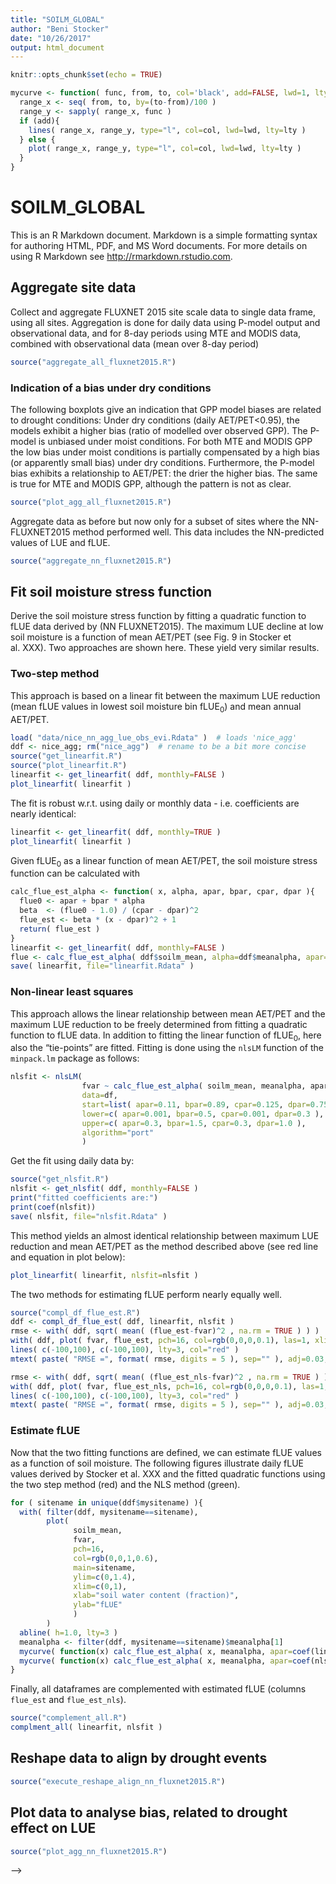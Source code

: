 ```yaml
---
title: "SOILM_GLOBAL"
author: "Beni Stocker"
date: "10/26/2017"
output: html_document
---
```


```r
knitr::opts_chunk$set(echo = TRUE)
```

```r
mycurve <- function( func, from, to, col='black', add=FALSE, lwd=1, lty=1 ){
  range_x <- seq( from, to, by=(to-from)/100 )
  range_y <- sapply( range_x, func )
  if (add){
    lines( range_x, range_y, type="l", col=col, lwd=lwd, lty=lty )
  } else {
    plot( range_x, range_y, type="l", col=col, lwd=lwd, lty=lty )
  }
}

```
# SOILM_GLOBAL

This is an R Markdown document. Markdown is a simple formatting syntax for authoring HTML, PDF, and MS Word documents. For more details on using R Markdown see <http://rmarkdown.rstudio.com>.

## Aggregate site data

Collect and aggregate FLUXNET 2015 site scale data to single data frame, using all sites. Aggregation is done for daily data using P-model output and observational data, and for 8-day periods using MTE and MODIS data, combined with observational data (mean over 8-day period)
```r
source("aggregate_all_fluxnet2015.R")
```

### Indication of a bias under dry conditions
The following boxplots give an indication that GPP model biases are related to drought conditions: Under dry conditions (daily AET/PET<0.95), the models exhibit a higher bias (ratio of modelled over observed GPP). The P-model is unbiased under moist conditions. For both MTE and MODIS GPP the low bias under moist conditions is partially compensated by a high bias (or apparently small bias) under dry conditions. Furthermore, the P-model bias exhibits a relationship to AET/PET: the drier the higher bias. The same is true for MTE and MODIS GPP, although the pattern is not as clear.
```r
source("plot_agg_all_fluxnet2015.R")
```

Aggregate data as before but now only for a subset of sites where the NN-FLUXNET2015 method performed well. This data includes the NN-predicted values of LUE and fLUE.
```r
source("aggregate_nn_fluxnet2015.R")
```

## Fit soil moisture stress function
Derive the soil moisture stress function by fitting a quadratic function to fLUE data derived by (NN FLUXNET2015). The maximum LUE decline at low soil moisture is a function of mean AET/PET (see Fig. 9 in Stocker et al. XXX). Two approaches are shown here. These yield very similar results.

### Two-step method
This approach is based on a linear fit between the maximum LUE reduction (mean fLUE values in lowest soil moisture bin fLUE$_0$) and mean annual AET/PET.
```r
load( "data/nice_nn_agg_lue_obs_evi.Rdata" )  # loads 'nice_agg'
ddf <- nice_agg; rm("nice_agg")  # rename to be a bit more concise
source("get_linearfit.R")
source("plot_linearfit.R")
linearfit <- get_linearfit( ddf, monthly=FALSE )
plot_linearfit( linearfit )
```

The fit is robust w.r.t. using daily or monthly data - i.e. coefficients are nearly identical:
```r
linearfit <- get_linearfit( ddf, monthly=TRUE )
plot_linearfit( linearfit )
```
Given fLUE$_0$ as a linear function of mean AET/PET, the soil moisture stress function can be calculated with 
```r
calc_flue_est_alpha <- function( x, alpha, apar, bpar, cpar, dpar ){
  flue0 <- apar + bpar * alpha
  beta  <- (flue0 - 1.0) / (cpar - dpar)^2
  flue_est <- beta * (x - dpar)^2 + 1
  return( flue_est )
}
linearfit <- get_linearfit( ddf, monthly=FALSE )
flue <- calc_flue_est_alpha( ddf$soilm_mean, alpha=ddf$meanalpha, apar=coef(linearfit$linmod)[1], bpar=coef(linearfit$linmod)[2], cpar=0.125, dpar=0.75 )
save( linearfit, file="linearfit.Rdata" )
```

### Non-linear least squares
This approach allows the linear relationship between mean AET/PET and the maximum LUE reduction to be freely determined from fitting a quadratic function to fLUE data. In addition to fitting the linear function of fLUE$_0$, here also the "tie-points" are fitted. Fitting is done using the `nlsLM` function of the `minpack.lm` package as follows:
```r
nlsfit <- nlsLM( 
                fvar ~ calc_flue_est_alpha( soilm_mean, meanalpha, apar, bpar, cpar, dpar ),
                data=df,
                start=list( apar=0.11, bpar=0.89, cpar=0.125, dpar=0.75 ),
                lower=c( apar=0.001, bpar=0.5, cpar=0.001, dpar=0.3 ),
                upper=c( apar=0.3, bpar=1.5, cpar=0.3, dpar=1.0 ),
                algorithm="port"
                ) 
```
Get the fit using daily data by:
```r
source("get_nlsfit.R")
nlsfit <- get_nlsfit( ddf, monthly=FALSE )
print("fitted coefficients are:")
print(coef(nlsfit))
save( nlsfit, file="nlsfit.Rdata" )
```
This method yields an almost identical relationship between maximum LUE reduction and mean AET/PET as the method described above (see red line and equation in plot below):
```r
plot_linearfit( linearfit, nlsfit=nlsfit )
```

The two methods for estimating fLUE perform nearly equally well. 

```r
source("compl_df_flue_est.R")
ddf <- compl_df_flue_est( ddf, linearfit, nlsfit )
rmse <- with( ddf, sqrt( mean( (flue_est-fvar)^2 , na.rm = TRUE ) ) )
with( ddf, plot( fvar, flue_est, pch=16, col=rgb(0,0,0,0.1), las=1, xlim=c(-0.5, 2), ylim=c(0.2, 1) ) )
lines( c(-100,100), c(-100,100), lty=3, col="red" )
mtext( paste( "RMSE =", format( rmse, digits = 5 ), sep="" ), adj=0.03, cex=1, line=-2, col="red" )

rmse <- with( ddf, sqrt( mean( (flue_est_nls-fvar)^2 , na.rm = TRUE ) ) )
with( ddf, plot( fvar, flue_est_nls, pch=16, col=rgb(0,0,0,0.1), las=1, xlim=c(-0.5, 2), ylim=c(0.2, 1) ) )
lines( c(-100,100), c(-100,100), lty=3, col="red" )
mtext( paste( "RMSE =", format( rmse, digits = 5 ), sep="" ), adj=0.03, cex=1, line=-2, col="red" )
```

### Estimate fLUE
Now that the two fitting functions are defined, we can estimate fLUE values as a function of soil moisture. The following figures illustrate daily fLUE values derived by Stocker et al. XXX and the fitted quadratic functions using the two step method (red) and the NLS method (green).
```r
for ( sitename in unique(ddf$mysitename) ){
  with( filter(ddf, mysitename==sitename),
        plot(
              soilm_mean, 
              fvar,
              pch=16,
              col=rgb(0,0,1,0.6),
              main=sitename,
              ylim=c(0,1.4),
              xlim=c(0,1),
              xlab="soil water content (fraction)",
              ylab="fLUE"            
              )
        )
  abline( h=1.0, lty=3 )
  meanalpha <- filter(ddf, mysitename==sitename)$meanalpha[1]
  mycurve( function(x) calc_flue_est_alpha( x, meanalpha, apar=coef(linearfit$linmod)[1], bpar=coef(linearfit$linmod)[2], cpar=0.125, dpar=0.75 ), from=0.0, to=1.0, col='red', add=TRUE, lwd=2 )
  mycurve( function(x) calc_flue_est_alpha( x, meanalpha, apar=coef(nlsfit)[[ "apar" ]], bpar=coef(nlsfit)[[ "bpar" ]], cpar=coef(nlsfit)[[ "cpar" ]], dpar=coef(nlsfit)[[ "dpar" ]] ), from=0.0, to=1.0, col='green', add=TRUE, lwd=2 )
}
```

Finally, all dataframes are complemented with estimated fLUE (columns `flue_est` and `flue_est_nls`).
```r
source("complement_all.R")
complment_all( linearfit, nlsfit )
```

## Reshape data to align by drought events
```r
source("execute_reshape_align_nn_fluxnet2015.R")
```

## Plot data to analyse bias, related to drought effect on LUE
```r
source("plot_agg_nn_fluxnet2015.R")
```

<!-- -->

<!-- 1. Define relationship between fLUE_0 and annual mean AET/PET -->
<!-- ```{r flue_0} -->
<!-- source("get_function_fvar_vs_soilm.R") -->
<!-- ``` -->

<!-- 2. Define correction function (function of soil moisture) for each site -->
<!-- ```{r correctionfunction, eval=FALSE} -->
<!-- source("xxx.R") -->
<!-- ``` -->

<!-- 3. Apply function to estimate fLUE -->
<!-- ```{r, eval=FALSE} -->
<!-- source("xxx.R") -->
<!-- ``` -->

<!-- 4. Calculate corrected GPP -->
<!-- ```{r, eval=FALSE} -->
<!-- source("xxx.R") -->
<!-- ``` -->

<!-- ## Align data by drought events (dbt whether necessary -> check ratio vs. fLUE plot) -->

<!-- ## Plot bias versus dryness -->

<!-- ## in R, get IAV (distribution across gridcells) of P-model before and after soil moisture correction, MODIS GPP, MTE GPP, TRENDY models -->

<!-- ### Process TRENDY outputs -->

<!-- 1. Subset years 1982-2015 -->
<!-- Using CDO: -->
<!-- ```{sh} -->
<!-- cdo selyear,1982/2015 CABLE-POP_S2_gpp.nc CABLE-POP_S2_gpp_sub.nc -->
<!-- cdo selyear,1982/2015 CLASS-CTEM_S2_gpp.nc CLASS-CTEM_S2_gpp_sub.nc -->
<!-- cdo selyear,1982/2015 CLM4.5_S2_gpp.nc CLM4.5_S2_gpp_sub.nc -->
<!-- cdo selyear,1982/2015 ISAM_S2_gpp.nc ISAM_S2_gpp_sub.nc -->
<!-- cdo selyear,1982/2015 JSBACH_S2_gpp.nc JSBACH_S2_gpp_sub.nc -->
<!-- cdo selyear,1982/2015 LPJ-GUESS_S2_gpp_fEst_sub.nc LPJ-GUESS_S2_gpp_fEst.nc -->
<!-- cdo selyear,1982/2015 VEGAS_S2_gpp_sub.nc VEGAS_S2_gpp.nc -->
<!-- cdo selyear,1982/2015 VISIT_S2_gpp.nc VISIT_S2_gpp_sub.nc -->
<!-- ``` -->

<!-- Using R for problematic files: -->
<!-- ```{r} -->
<!-- source("selyears_dlem.R") -->
<!-- source("selyears_jules.R") -->
<!-- source("selyears_lpx.R") -->
<!-- source("selyears_orchidee.R") -->
<!-- source("selyears_sdgvm.R") -->
<!-- ``` -->

<!-- Using Ferret for JULES. In Ferret: -->
<!-- ``` -->
<!-- go selyears_jules.jnl -->
<!-- ``` -->

<!-- In Bash: -->
<!-- ```{sh} -->
<!-- cdo chname,GPP_SUB,gpp CRU-NCEP_1p1.update.vn4.6.S2.Annual.gpp_sub.nc tmp.nc -->
<!-- mv tmp.nc CRU-NCEP_1p1.update.vn4.6.S2.Annual.gpp_sub.nc -->

<!-- cdo chname,gpp.monthly,gpp /Users/benjaminstocker/data/trendy/v5/LPJ-GUESS/S2/LPJ-GUESS_S2_gpp_fEst_sub.nc tmp.nc -->
<!-- mv tmp.nc /Users/benjaminstocker/data/trendy/v5/LPJ-GUESS/S2/LPJ-GUESS_S2_gpp_fEst_sub.nc -->
<!-- ``` -->

<!-- 2. Converting to annual totals: -->
<!-- ```{r} -->
<!-- source("get_ann_trendy.R") -->
<!-- ``` -->

<!-- 3. Detrend, and calculate variance and relative variance -->
<!-- ```{r} -->
<!-- source("get_iavtrendy.R") -->
<!-- ``` -->


<!-- ## in R/cdo: plot average relative IAV increase due to soil moisture effect as a function of spatial scale (as in Jung) -->
<!-- ## in R Ahlstroem plot -->

<!-- You can also embed plots, for example: -->

<!-- ```{r pressure, echo=FALSE} -->
<!-- plot(pressure) -->
<!-- ``` -->

<!-- Note that the `echo = FALSE` parameter was added to the code chunk to prevent printing of the R code that generated the plot. --> -->
